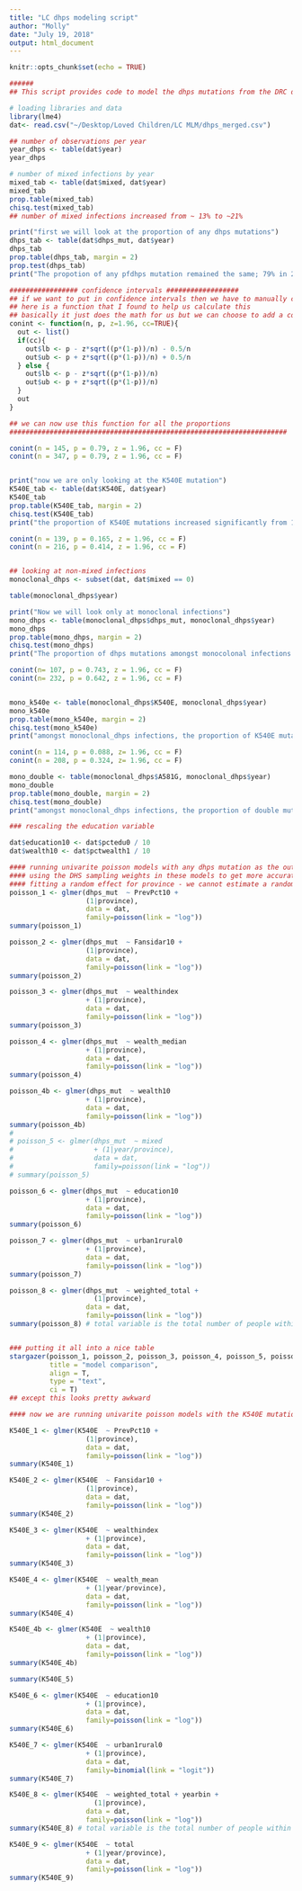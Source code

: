 ```yaml
---
title: "LC dhps modeling script"
author: "Molly"
date: "July 19, 2018"
output: html_document
---
```


```r
knitr::opts_chunk$set(echo = TRUE)
```

```r
###### 
## This script provides code to model the dhps mutations from the DRC drug resistance data set 

```

```r
# loading libraries and data 
library(lme4)
dat<- read.csv("~/Desktop/Loved Children/LC MLM/dhps_merged.csv")

```

```r
## number of observations per year 
year_dhps <- table(dat$year)
year_dhps

# number of mixed infections by year 
mixed_tab <- table(dat$mixed, dat$year)
mixed_tab
prop.table(mixed_tab)
chisq.test(mixed_tab)
## number of mixed infections increased from ~ 13% to ~21% 

print("first we will look at the proportion of any dhps mutations") 
dhps_tab <- table(dat$dhps_mut, dat$year)
dhps_tab
prop.table(dhps_tab, margin = 2)
prop.test(dhps_tab)
print("The propotion of any pfdhps mutation remained the same; 79% in 2007 and 76% in 2013 (p = 0.51")

################# confidence intervals ##################
## if we want to put in confidence intervals then we have to manually calculate them 
## here is a function that I found to help us calculate this 
## basically it just does the math for us but we can choose to add a continuity correction or not 
conint <- function(n, p, z=1.96, cc=TRUE){
  out <- list()
  if(cc){
    out$lb <- p - z*sqrt((p*(1-p))/n) - 0.5/n
    out$ub <- p + z*sqrt((p*(1-p))/n) + 0.5/n
  } else {
    out$lb <- p - z*sqrt((p*(1-p))/n)
    out$ub <- p + z*sqrt((p*(1-p))/n)
  }
  out
}

## we can now use this function for all the proportions 
#####################################################################

conint(n = 145, p = 0.79, z = 1.96, cc = F)
conint(n = 347, p = 0.79, z = 1.96, cc = F)


print("now we are only looking at the K540E mutation")
K540E_tab <- table(dat$K540E, dat$year)
K540E_tab
prop.table(K540E_tab, margin = 2)
chisq.test(K540E_tab)
print("the proportion of K540E mutations increased significantly from 17% in 2007 to 41% in 2013 (p<0.001) ")

conint(n = 139, p = 0.165, z = 1.96, cc = F)
conint(n = 216, p = 0.414, z = 1.96, cc = F)


## looking at non-mixed infections 
monoclonal_dhps <- subset(dat, dat$mixed == 0)

table(monoclonal_dhps$year)

print("Now we will look only at monoclonal infections")
mono_dhps <- table(monoclonal_dhps$dhps_mut, monoclonal_dhps$year)
mono_dhps
prop.table(mono_dhps, margin = 2)
chisq.test(mono_dhps)
print("The proportion of dhps mutations amongst monocolonal infections increased")

conint(n= 107, p = 0.743, z = 1.96, cc = F)
conint(n= 232, p = 0.642, z = 1.96, cc = F)


mono_k540e <- table(monoclonal_dhps$K540E, monoclonal_dhps$year)
mono_k540e
prop.table(mono_k540e, margin = 2)
chisq.test(mono_k540e)
print("amongst monoclonal_dhps infections, the proportion of K540E mutations increased from 9% to 32% (p <0.01)")

conint(n = 114, p = 0.088, z= 1.96, cc = F)
conint(n = 208, p = 0.324, z= 1.96, cc = F)

mono_double <- table(monoclonal_dhps$A581G, monoclonal_dhps$year)
mono_double
prop.table(mono_double, margin = 2)
chisq.test(mono_double)
print("amongst monoclonal_dhps infections, the proportion of double mutatants increased from 3% to 11% (p = 0.02)")

```

```r
### rescaling the education variable 

dat$education10 <- dat$pctedu0 / 10
dat$wealth10 <- dat$pctwealth1 / 10
```


```r
#### running univarite poisson models with any dhps mutation as the outcome 
#### using the DHS sampling weights in these models to get more accurate estimates 
#### fitting a random effect for province - we cannot estimate a random effect for year since there are only two years --- we can adjust for year as a covariate 
poisson_1 <- glmer(dhps_mut  ~ PrevPct10 +  
                   (1|province), 
                   data = dat, 
                   family=poisson(link = "log"))
summary(poisson_1)

poisson_2 <- glmer(dhps_mut  ~ Fansidar10 + 
                   (1|province), 
                   data = dat, 
                   family=poisson(link = "log"))
summary(poisson_2)

poisson_3 <- glmer(dhps_mut  ~ wealthindex 
                   + (1|province), 
                   data = dat, 
                   family=poisson(link = "log"))
summary(poisson_3)

poisson_4 <- glmer(dhps_mut  ~ wealth_median 
                   + (1|province), 
                   data = dat, 
                   family=poisson(link = "log"))
summary(poisson_4)

poisson_4b <- glmer(dhps_mut  ~ wealth10 
                   + (1|province), 
                   data = dat, 
                   family=poisson(link = "log"))
summary(poisson_4b)
# 
# poisson_5 <- glmer(dhps_mut  ~ mixed 
#                    + (1|year/province), 
#                    data = dat, 
#                    family=poisson(link = "log"))
# summary(poisson_5)

poisson_6 <- glmer(dhps_mut  ~ education10
                   + (1|province), 
                   data = dat, 
                   family=poisson(link = "log"))
summary(poisson_6)

poisson_7 <- glmer(dhps_mut  ~ urban1rural0 
                   + (1|province), 
                   data = dat, 
                   family=poisson(link = "log"))
summary(poisson_7)

poisson_8 <- glmer(dhps_mut  ~ weighted_total + 
                     (1|province), 
                   data = dat, 
                   family=poisson(link = "log"))
summary(poisson_8) # total variable is the total number of people within that DHS cluster -- proxy for population density


### putting it all into a nice table 
stargazer(poisson_1, poisson_2, poisson_3, poisson_4, poisson_5, poisson_6, poisson_7, poisson_9, 
          title = "model comparison", 
          align = T, 
          type = "text",
          ci = T)
## except this looks pretty awkward 
```

```r
#### now we are running univarite poisson models with the K540E mutation as the outcome 

K540E_1 <- glmer(K540E  ~ PrevPct10 + 
                   (1|province), 
                   data = dat, 
                   family=poisson(link = "log"))
summary(K540E_1)

K540E_2 <- glmer(K540E  ~ Fansidar10 +
                   (1|province), 
                   data = dat, 
                   family=poisson(link = "log"))
summary(K540E_2)

K540E_3 <- glmer(K540E  ~ wealthindex 
                   + (1|province), 
                   data = dat, 
                   family=poisson(link = "log"))
summary(K540E_3)

K540E_4 <- glmer(K540E  ~ wealth_mean 
                   + (1|year/province), 
                   data = dat, 
                   family=poisson(link = "log"))
summary(K540E_4)

K540E_4b <- glmer(K540E  ~ wealth10
                   + (1|province), 
                   data = dat, 
                   family=poisson(link = "log"))
summary(K540E_4b)

summary(K540E_5)

K540E_6 <- glmer(K540E  ~ education10 
                   + (1|province), 
                   data = dat, 
                   family=poisson(link = "log"))
summary(K540E_6)

K540E_7 <- glmer(K540E  ~ urban1rural0 
                   + (1|province), 
                   data = dat, 
                   family=binomial(link = "logit"))
summary(K540E_7)

K540E_8 <- glmer(K540E  ~ weighted_total + yearbin + 
                     (1|province), 
                   data = dat, 
                   family=poisson(link = "log"))
summary(K540E_8) # total variable is the total number of people within that DHS cluster -- proxy for population density

K540E_9 <- glmer(K540E  ~ total 
                   + (1|year/province), 
                   data = dat, 
                   family=poisson(link = "log"))
summary(K540E_9) 
```


